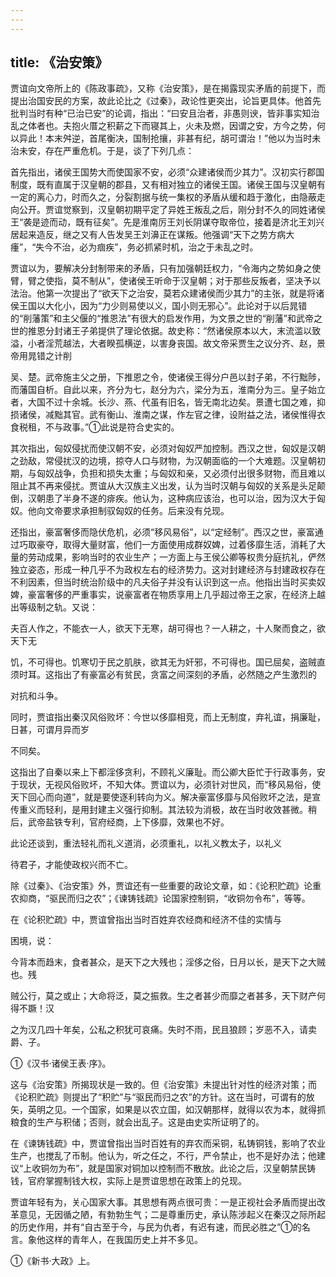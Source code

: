```yaml
---
---
---
```

title: 《治安策》
---



贾谊向文帝所上的《陈政事疏》，又称《治安策》，是在揭露现实矛盾的前提下，而提出治国安民的方案，故此论比之《过秦》，政论性更突出，论旨更具体。他首先批判当时有种“已治已安”的论调，指出：“曰安且治者，非愚则谀，皆非事实知治乱之体者也。夫抱火厝之积薪之下而寝其上，火未及燃，因谓之安，方今之势，何以异此！本末舛逆，首尾衡决，国制抢攘，非甚有纪，胡可谓治！”他以为当时未治未安，存在严重危机。于是，谈了下列几点：

首先指出，诸侯王国势大而使国家不安，必须“众建诸侯而少其力”。汉初实行郡国制度，既有直属于汉皇朝的郡县，又有相对独立的诸侯王国。诸侯王国与汉皇朝有一定的离心力，时而久之，分裂割据与统一集权的矛盾从缓和趋于激化，由隐蔽走向公开。贾谊觉察到，汉皇朝初期平定了异姓王叛乱之后，刚分封不久的同姓诸侯王“袭是迹而动，既有征矣”。先是淮南厉王刘长阴谋夺取帝位，接着是济北王刘兴居起来造反，继之又有人告发吴王刘濞正在谋叛。他强调“天下之势方病大瘇”，“失今不治，必为痼疾”，务必抓紧时机，治之于未乱之时。

贾谊以为，要解决分封制带来的矛盾，只有加强朝廷权力，“令海内之势如身之使臂，臂之使指，莫不制从”，使诸侯王听命于汉皇朝；对于那些反叛者，坚决予以法治。他第一次提出了“欲天下之治安，莫若众建诸侯而少其力”的主张，就是将诸侯王国以大化小，因为“力少则易使以义，国小则无邪心”。此论对于以后晁错的“削藩策”和主父偃的“推恩法”有很大的启发作用，为文景之世的“削藩”和武帝之世的推恩分封诸王子弟提供了理论依据。故史称：“然诸侯原本以大，末流滥以致溢，小者淫荒越法，大者睽孤横逆，以害身丧国。故文帝采贾生之议分齐、赵，景帝用晁错之计削

吴、楚。武帝施主父之册，下推恩之令，使诸侯王得分户邑以封子弟，不行黜陟，而藩国自析。自此以来，齐分为七，赵分为六，梁分为五，淮南分为三。皇子始立者，大国不过十余城。长沙、燕、代虽有旧名，皆无南北边矣。景遭七国之难，抑损诸侯，减黜其官。武有衡山、淮南之谋，作左官之律，设附益之法，诸侯惟得衣食税租，不与政事。”①此说是符合史实的。

其次指出，匈奴侵扰而使汉朝不安，必须对匈奴严加控制。西汉之世，匈奴是汉朝之劲敌，常侵扰汉的边境，掠夺人口与财物，为汉朝面临的一个大难题。汉皇朝初期，与匈奴战争，负担和损失太重；与匈奴和亲，又必须付出很多财物，而且难以阻止其不再来侵扰。贾谊从大汉族主义出发，认为当时汉朝与匈奴的关系是头足颠倒，汉朝患了半身不遂的痱疾。他认为，这种病应该治，也可以治，因为汉大于匈奴。他向文帝要求承担制驭匈奴的任务。后来没有兑现。

还指出，豪富奢侈而隐伏危机，必须“移风易俗”，以“定经制”。西汉之世，豪富通过巧取豪夺，取得大量财富，他们一方面使用成群奴婢，过着侈靡生活，消耗了大量的劳动成果，影响当时的农业生产；一方面上与王侯公卿等权贵分庭抗礼，俨然独立姿态，形成一种几乎不为政权左右的经济势力。这对封建经济与封建政权存在不利因素，但当时统治阶级中的凡夫俗子并没有认识到这一点。他指出当时买卖奴婢，豪富奢侈的严重事实，说豪富者在物质享用上几乎超过帝王之家，在经济上越出等级制之轨。又说：

夫百人作之，不能衣一人，欲天下无寒，胡可得也？一人耕之，十人聚而食之，欲天下无

饥，不可得也。饥寒切于民之肌肤，欲其无为奸邪，不可得也。国已屈矣，盗贼直须时耳。这指出了有豪富必有贫民，贪富之间深刻的矛盾，必然随之产生激烈的

对抗和斗争。

同时，贾谊指出秦汉风俗败坏：今世以侈靡相竞，而上无制度，弃礼谊，捐廉耻，日甚，可谓月异而岁

不同矣。

这指出了自秦以来上下都淫侈贪利，不顾礼义廉耻。而公卿大臣忙于行政事务，安于现状，无视风俗败坏，不知大体。贾谊以为，必须针对世风，而“移风易俗，使天下回心而向道”，就是要使逐利转向为义。解决豪富侈靡与风俗败坏之法，是宣传重义而轻利，是用封建主义强行抑制。其法较为消极，故在当时收效甚微。稍后，武帝盐铁专利，官府经商，上下侈靡，效果也不好。

此论还谈到，重法轻礼而礼义道消，必须重礼，以礼义教太子，以礼义

待君子，才能使政权兴而不亡。

除《过秦》、《治安策》外，贾谊还有一些重要的政论文章，如：《论积贮疏》论重农抑商，“驱民而归之农”；《谏铸钱疏》论国家控制铜，“收铜勿令布”，等等。

在《论积贮疏》中，贾谊曾指出当时百姓弃农经商和经济不佳的实情与

困境，说：

今背本而趋末，食者甚众，是天下之大残也；淫侈之俗，日月以长，是天下之大贼也。残

贼公行，莫之或止；大命将泛，莫之振救。生之者甚少而靡之者甚多，天下财产何得不蹶！汉

之为汉几四十年矣，公私之积犹可哀痛。失时不雨，民且狼顾；岁恶不入，请卖爵、子。

①《汉书·诸侯王表·序》。

这与《治安策》所揭现状是一致的。但《治安策》未提出针对性的经济对策；而《论积贮疏》则提出了“积贮”与“驱民而归之农”的方针。这在当时，可谓有的放矢，英明之见。一个国家，如果是以农立国，如汉朝那样，就得以农为本，就得抓粮食的生产与积储；否则，就会出乱子。这是由史实所证明了的。

在《谏铸钱疏》中，贾谊曾指出当时百姓有的弃农而采铜，私铸铜钱，影响了农业生产，也搅乱了币制。他认为，听之任之，不行，严令禁止，也不是好办法；他建议“上收铜勿为布”，就是国家对铜加以控制而不散放。此论之后，汉皇朝禁民铸钱，官府掌握制钱大权，实际上是贾谊思想在政策上的兑现。

贾谊年轻有为，关心国家大事。其思想有两点很可贵：一是正视社会矛盾而提出改革意见，无因循之陋，有勃勃生气；二是尊重历史，承认陈涉起义在秦汉之际所起的历史作用，并有“自古至于今，与民为仇者，有迟有速，而民必胜之”①的名言。象他这样的青年人，在我国历史上并不多见。

①《新书·大政》上。
